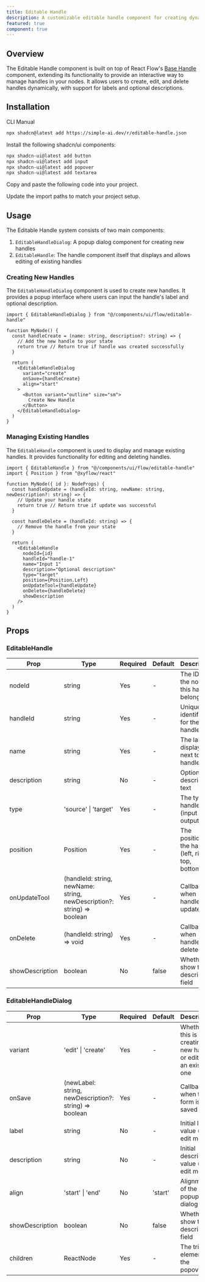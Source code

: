```yaml
---
title: Editable Handle
description: A customizable editable handle component for creating dynamic handles in React Flow nodes, enabling interactive handle management with labels and descriptions.
featured: true
component: true
---
```


<ComponentPreview name="editable-handle-demo" description="An example of a node with dynamic editable handles that can be created, edited, and deleted" />

## Overview

The Editable Handle component is built on top of React Flow's [Base Handle](https://reactflow.dev/components/handles/base-handle) component, extending its functionality to provide an interactive way to manage handles in your nodes. It allows users to create, edit, and delete handles dynamically, with support for labels and optional descriptions.

## Installation

<Tabs defaultValue="cli">

<TabsList>
  <TabsTrigger value="cli">CLI</TabsTrigger>
  <TabsTrigger value="manual">Manual</TabsTrigger>
</TabsList>

<TabsContent value="cli">

```bash
npx shadcn@latest add https://simple-ai.dev/r/editable-handle.json
```

</TabsContent>

<TabsContent value="manual">

<Steps>

<Step>Install the following shadcn/ui components:</Step>

```bash
npx shadcn-ui@latest add button
npx shadcn-ui@latest add input
npx shadcn-ui@latest add popover
npx shadcn-ui@latest add textarea
```

<Step>Copy and paste the following code into your project.</Step>

<ComponentSource name="editable-handle" />

<Step>Update the import paths to match your project setup.</Step>

</Steps>

</TabsContent>

</Tabs>

## Usage

The Editable Handle system consists of two main components:

1. `EditableHandleDialog`: A popup dialog component for creating new handles
2. `EditableHandle`: The handle component itself that displays and allows editing of existing handles

### Creating New Handles

The `EditableHandleDialog` component is used to create new handles. It provides a popup interface where users can input the handle's label and optional description.

```tsx
import { EditableHandleDialog } from "@/components/ui/flow/editable-handle"

function MyNode() {
  const handleCreate = (name: string, description?: string) => {
    // Add the new handle to your state
    return true // Return true if handle was created successfully
  }

  return (
    <EditableHandleDialog
      variant="create"
      onSave={handleCreate}
      align="start"
    >
      <Button variant="outline" size="sm">
        Create New Handle
      </Button>
    </EditableHandleDialog>
  )
}
```

### Managing Existing Handles

The `EditableHandle` component is used to display and manage existing handles. It provides functionality for editing and deleting handles.

```tsx
import { EditableHandle } from "@/components/ui/flow/editable-handle"
import { Position } from "@xyflow/react"

function MyNode({ id }: NodeProps) {
  const handleUpdate = (handleId: string, newName: string, newDescription?: string) => {
    // Update your handle state
    return true // Return true if update was successful
  }

  const handleDelete = (handleId: string) => {
    // Remove the handle from your state
  }

  return (
    <EditableHandle
      nodeId={id}
      handleId="handle-1"
      name="Input 1"
      description="Optional description"
      type="target"
      position={Position.Left}
      onUpdateTool={handleUpdate}
      onDelete={handleDelete}
      showDescription
    />
  )
}
```

## Props

### EditableHandle

| Prop | Type | Required | Default | Description |
| --- | --- | --- | --- | --- |
| nodeId | string | Yes | - | The ID of the node this handle belongs to |
| handleId | string | Yes | - | Unique identifier for the handle |
| name | string | Yes | - | The label displayed next to the handle |
| description | string | No | - | Optional description text |
| type | 'source' \| 'target' | Yes | - | The type of handle (input or output) |
| position | Position | Yes | - | The position of the handle (left, right, top, bottom) |
| onUpdateTool | (handleId: string, newName: string, newDescription?: string) => boolean | Yes | - | Callback when handle is updated |
| onDelete | (handleId: string) => void | Yes | - | Callback when handle is deleted |
| showDescription | boolean | No | false | Whether to show the description field |

### EditableHandleDialog

| Prop | Type | Required | Default | Description |
| --- | --- | --- | --- | --- |
| variant | 'edit' \| 'create' | Yes | - | Whether this is for creating a new handle or editing an existing one |
| onSave | (newLabel: string, newDescription?: string) => boolean | Yes | - | Callback when the form is saved |
| label | string | No | - | Initial label value (for edit mode) |
| description | string | No | - | Initial description value (for edit mode) |
| align | 'start' \| 'end' | No | 'start' | Alignment of the popup dialog |
| showDescription | boolean | No | false | Whether to show the description field |
| children | ReactNode | Yes | - | The trigger element for the popover |
